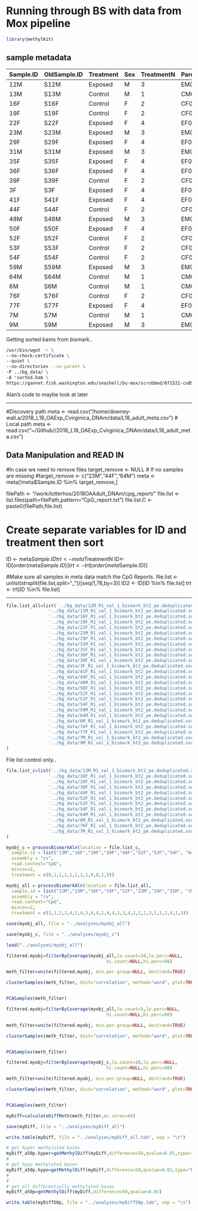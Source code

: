 
# Running through BS with data from Mox pipeline


```r
library(methylKit)
```




## sample metadata



|Sample.ID|OldSample.ID|Treatment|Sex|TreatmentN|Parent.ID|
|---------|------------|---------|---|----------|---------|
|12M      |S12M        |Exposed  |M  |3         |EM05     |
|13M      |S13M        |Control  |M  |1         |CM04     |
|16F      |S16F        |Control  |F  |2         |CF05     |
|19F      |S19F        |Control  |F  |2         |CF08     |
|22F      |S22F        |Exposed  |F  |4         |EF02     |
|23M      |S23M        |Exposed  |M  |3         |EM04     |
|29F      |S29F        |Exposed  |F  |4         |EF07     |
|31M      |S31M        |Exposed  |M  |3         |EM06     |
|35F      |S35F        |Exposed  |F  |4         |EF08     |
|36F      |S36F        |Exposed  |F  |4         |EF05     |
|39F      |S39F        |Control  |F  |2         |CF06     |
|3F       |S3F         |Exposed  |F  |4         |EF06     |
|41F      |S41F        |Exposed  |F  |4         |EF03     |
|44F      |S44F        |Control  |F  |2         |CF03     |
|48M      |S48M        |Exposed  |M  |3         |EM03     |
|50F      |S50F        |Exposed  |F  |4         |EF01     |
|52F      |S52F        |Control  |F  |2         |CF07     |
|53F      |S53F        |Control  |F  |2         |CF02     |
|54F      |S54F        |Control  |F  |2         |CF01     |
|59M      |S59M        |Exposed  |M  |3         |EM01     |
|64M      |S64M        |Control  |M  |1         |CM05     |
|6M       |S6M         |Control  |M  |1         |CM02     |
|76F      |S76F        |Control  |F  |2         |CF04     |
|77F      |S77F        |Exposed  |F  |4         |EF04     |
|7M       |S7M         |Control  |M  |1         |CM01     |
|9M       |S9M         |Exposed  |M  |3         |EM02     |


Getting sorted bams from bismark..


```bash
/usr/bin/wget -r \
--no-check-certificate \
--quiet \
--no-directories --no-parent \
-P ../bg_data/ \
-A *sorted.bam \
https://gannet.fish.washington.edu/seashell/bu-mox/scrubbed/071521-cvBS/
```



Alan's code to maybe look at later

---

#Discovery path
meta <- read.csv("/home/downey-wall.a/2018_L18_OAExp_Cvirginica_DNAm/data/L18_adult_meta.csv")
# Local path
meta <- read.csv("~/Github//2018_L18_OAExp_Cvirginica_DNAm/data/L18_adult_meta.csv")


## Data Manipulation and READ IN

#In case we need to remove files
target_remove <- NULL # If no samples are missing
#target_remove <- c("23M","44F","64M")
meta <- meta[!meta$Sample.ID %in% target_remove,]

filePath <- "/work/lotterhos/2018OAAdult_DNAm/cpg_report/"
file.list <- list.files(path=filePath,pattern="CpG_report.txt")
file.list.C <- paste0(filePath,file.list)

# Create separate variables for ID and treatment then sort
ID <- meta$Sample.ID
trt <- meta$TreatmentN
ID<-ID[order(meta$Sample.ID)]
trt<-trt[order(meta$Sample.ID)]

#Make sure all samples in meta data match the CpG Reports.
file.list <- unlist(strsplit(file.list,split="_"))[seq(1,78,by=3)]
ID2 <- ID[ID %in% file.list]
trt <- trt[ID %in% file.list]

---




```r
file.list_all=list('../bg_data/12M_R1_val_1_bismark_bt2_pe.deduplicated.sorted.bam',
                '../bg_data/13M_R1_val_1_bismark_bt2_pe.deduplicated.sorted.bam',
                '../bg_data/16F_R1_val_1_bismark_bt2_pe.deduplicated.sorted.bam',
                '../bg_data/19F_R1_val_1_bismark_bt2_pe.deduplicated.sorted.bam',
                '../bg_data/22F_R1_val_1_bismark_bt2_pe.deduplicated.sorted.bam',
                '../bg_data/23M_R1_val_1_bismark_bt2_pe.deduplicated.sorted.bam',
                '../bg_data/29F_R1_val_1_bismark_bt2_pe.deduplicated.sorted.bam',
                '../bg_data/31M_R1_val_1_bismark_bt2_pe.deduplicated.sorted.bam',
                '../bg_data/35F_R1_val_1_bismark_bt2_pe.deduplicated.sorted.bam',
                '../bg_data/36F_R1_val_1_bismark_bt2_pe.deduplicated.sorted.bam',
                '../bg_data/39F_R1_val_1_bismark_bt2_pe.deduplicated.sorted.bam',
                '../bg_data/3F_R1_val_1_bismark_bt2_pe.deduplicated.sorted.bam',
                '../bg_data/41F_R1_val_1_bismark_bt2_pe.deduplicated.sorted.bam',
                '../bg_data/44F_R1_val_1_bismark_bt2_pe.deduplicated.sorted.bam',
                '../bg_data/48M_R1_val_1_bismark_bt2_pe.deduplicated.sorted.bam',
                '../bg_data/50F_R1_val_1_bismark_bt2_pe.deduplicated.sorted.bam',
                '../bg_data/52F_R1_val_1_bismark_bt2_pe.deduplicated.sorted.bam',
                '../bg_data/53F_R1_val_1_bismark_bt2_pe.deduplicated.sorted.bam',
                '../bg_data/54F_R1_val_1_bismark_bt2_pe.deduplicated.sorted.bam',
                '../bg_data/59M_R1_val_1_bismark_bt2_pe.deduplicated.sorted.bam',
                '../bg_data/64M_R1_val_1_bismark_bt2_pe.deduplicated.sorted.bam',
                '../bg_data/6M_R1_val_1_bismark_bt2_pe.deduplicated.sorted.bam',
                '../bg_data/76F_R1_val_1_bismark_bt2_pe.deduplicated.sorted.bam',
                '../bg_data/77F_R1_val_1_bismark_bt2_pe.deduplicated.sorted.bam',
                '../bg_data/7M_R1_val_1_bismark_bt2_pe.deduplicated.sorted.bam',
                '../bg_data/9M_R1_val_1_bismark_bt2_pe.deduplicated.sorted.bam'
)
```


File list control only..

```r
file.list_c=list('../bg_data/13M_R1_val_1_bismark_bt2_pe.deduplicated.sorted.bam',
                '../bg_data/16F_R1_val_1_bismark_bt2_pe.deduplicated.sorted.bam',
                '../bg_data/19F_R1_val_1_bismark_bt2_pe.deduplicated.sorted.bam',
                '../bg_data/39F_R1_val_1_bismark_bt2_pe.deduplicated.sorted.bam',
                '../bg_data/44F_R1_val_1_bismark_bt2_pe.deduplicated.sorted.bam',
                '../bg_data/52F_R1_val_1_bismark_bt2_pe.deduplicated.sorted.bam',
                '../bg_data/53F_R1_val_1_bismark_bt2_pe.deduplicated.sorted.bam',
                '../bg_data/54F_R1_val_1_bismark_bt2_pe.deduplicated.sorted.bam',
                '../bg_data/64M_R1_val_1_bismark_bt2_pe.deduplicated.sorted.bam',
                '../bg_data/6M_R1_val_1_bismark_bt2_pe.deduplicated.sorted.bam',
                '../bg_data/76F_R1_val_1_bismark_bt2_pe.deduplicated.sorted.bam',
                '../bg_data/7M_R1_val_1_bismark_bt2_pe.deduplicated.sorted.bam'
)
```


```r
myobj_c = processBismarkAln(location = file.list_c,
  sample.id = list("13M","16F","19F","39F","44F","52F","53F","54F", "64M", "6M", "76F", "7M"),
  assembly = "cv",
  read.context="CpG",
  mincov=2,
  treatment = c(0,1,1,1,1,1,1,1,0,0,1,0))
```


```r
myobj_all = processBismarkAln(location = file.list_all,
  sample.id = list("12M","13M","16F","19F","22F","23M","29F","31M", "35F","36F","39F","3F","41F","44F","48M","50F","52F","53F","54F","59M","64M","6M","76F", "77F","7M","9M"),
  assembly = "cv",
  read.context="CpG",
  mincov=2,
  treatment = c(3,1,2,2,4,3,4,3,4,4,2,4,4,2,3,4,2,2,2,3,1,1,2,4,1,3))
```

```r
save(myobj_all, file = "../analyses/myobj_all")

```


```r
save(myobj_c, file = "../analyses/myobj_c")

```

```r
load("../analyses/myobj_all")
```


```r
filtered.myobj=filterByCoverage(myobj_all,lo.count=10,lo.perc=NULL,
                                      hi.count=NULL,hi.perc=98)

meth_filter=unite(filtered.myobj, min.per.group=NULL, destrand=TRUE)

clusterSamples(meth_filter, dist="correlation", method="ward", plot=TRUE)


PCASamples(meth_filter)

```


```r
filtered.myobj=filterByCoverage(myobj_all,lo.count=5,lo.perc=NULL,
                                      hi.count=NULL,hi.perc=98)

meth_filter=unite(filtered.myobj, min.per.group=NULL, destrand=TRUE)

clusterSamples(meth_filter, dist="correlation", method="ward", plot=TRUE)


PCASamples(meth_filter)

```


```r
filtered.myobj=filterByCoverage(myobj_c,lo.count=10,lo.perc=NULL,
                                      hi.count=NULL,hi.perc=98)

meth_filter=unite(filtered.myobj, min.per.group=NULL, destrand=TRUE)

clusterSamples(meth_filter, dist="correlation", method="ward", plot=TRUE)


PCASamples(meth_filter)

```


```r
myDiff=calculateDiffMeth(meth_filter,mc.cores=48)

```


```r
save(myDiff, file = "../analyses/myDiff_all")

```



```r
write.table(myDiff, file = "../analyses/myDiff_all.tab", sep = "\t")
```




```r
# get hyper methylated bases
myDiff_a50p.hyper=getMethylDiff(myDiff,difference=50,qvalue=0.01,type="hyper")
#
# get hypo methylated bases
myDiff_a50p.hypo=getMethylDiff(myDiff,difference=50,qvalue=0.01,type="hypo")
#
#
# get all differentially methylated bases
myDiff_a50p=getMethylDiff(myDiff,difference=50,qvalue=0.01)
```




```r
write.table(myDiff50p, file = "../analyses/myDiff50p.tab", sep = "\t")
```









